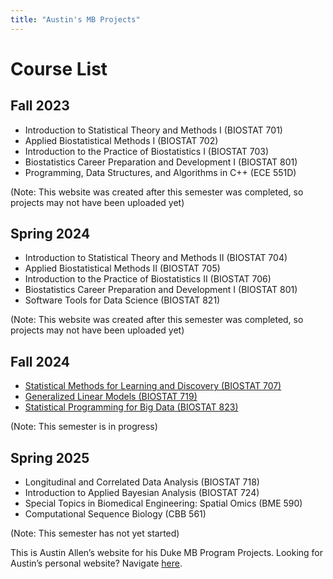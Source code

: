 ```yaml
---
title: "Austin's MB Projects"
---
```


# Course List

## Fall 2023

* Introduction to Statistical Theory and Methods I (BIOSTAT 701)
* Applied Biostatistical Methods I (BIOSTAT 702)
* Introduction to the Practice of Biostatistics I (BIOSTAT 703)
* Biostatistics Career Preparation and Development I (BIOSTAT 801)
* Programming, Data Structures, and Algorithms in C++ (ECE 551D)

(Note: This website was created after this semester was completed, so projects may not have been uploaded yet)

## Spring 2024

* Introduction to Statistical Theory and Methods II (BIOSTAT 704)
* Applied Biostatistical Methods II (BIOSTAT 705)
* Introduction to the Practice of Biostatistics II (BIOSTAT 706)
* Biostatistics Career Preparation and Development I (BIOSTAT 801)
* Software Tools for Data Science (BIOSTAT 821)

(Note: This website was created after this semester was completed, so projects may not have been uploaded yet)

## Fall 2024

* [Statistical Methods for Learning and Discovery (BIOSTAT 707)](fall_24/b707/index.qmd)
* [Generalized Linear Models (BIOSTAT 719)](fall_24/b719/index.qmd)
* [Statistical Programming for Big Data (BIOSTAT 823)](fall_24/b823/index.qmd)

(Note: This semester is in progress)

## Spring 2025

* Longitudinal and Correlated Data Analysis (BIOSTAT 718)
* Introduction to Applied Bayesian Analysis (BIOSTAT 724)
* Special Topics in Biomedical Engineering: Spatial Omics (BME 590)
* Computational Sequence Biology (CBB 561)


(Note: This semester has not yet started)


This is Austin Allen's website for his Duke MB Program Projects. Looking for Austin's personal website? Navigate [here](https://austindallen.com).
